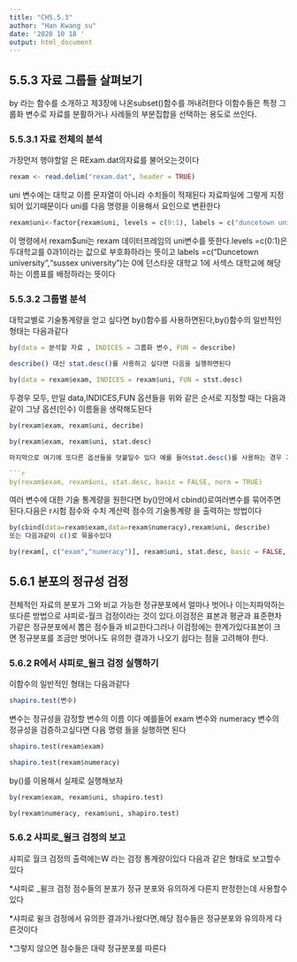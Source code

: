 ```yaml
---
title: "CH5.5.3"
author: "Han Kwang su"
date: '2020 10 18 '
output: html_document
---
```


## 5.5.3 자료 그룹들 살펴보기
by 라는 함수를 소개하고 제3장에 나온subset()함수를 꺼내려한다
이함수들은 특정 그룹화 변수로 자료를 분활하거나 사례들의 부분집합을 선택하는 용도로 쓰인다.

### 5.5.3.1 자료 전체의 분석

가장먼저 행야할알 은 RExam.dat의자료를 불어오는것이다

```r
rexam <- read.delim("rexam.dat", header = TRUE)
```
uni 변수에는 대학교 이름 문자열이 아니라 수치들이 적재된다
자료파일에 그렇게 지정되어 있기때문이다 uni를 다음 명령을 이용해서 요인으로 변환한다

```r
rexam$uni<-factor{rexam$uni, levels = c(0:1), labels = c("duncetown university","sussex university")}
```


이 명령에서 rexam$uni는 rexam 데이터프레임의 uni변수를 뜻한다.levels =c(0:1)은 두대학교를 0과1이라는 값으로 부호화하라는 뜻이고 labels =c("Duncetown university","sussex university")는 0에 던스타운 대학교 1에 서섹스 대학교에 해당하는 이름표를 배정하라는 뜻이다

### 5.5.3.2 그룹별 분석
대학교별로 기술통계량을 얻고 싶다면 by()함수를 사용하면된다,by()함수의 일반적인 형태는 다음과같다

```r
by(data = 분석할 자료 , INDICES = 그룹화 변수, FUN = describe)

describe() 대신 stat.desc()를 사용하고 싶다면 다음을 실행하면된다

by(data = rexam$exam, INDICES = rexam$uni, FUN = stst.desc)
```
두경우 모두, 만일 data,INDICES,FUN 옵션들을 위와 같은 순서로 지정할 때는 다음과 같이 그냥 옵션(인수) 이름들을 생략해도된다

```r
by(rexam$exam, rexam$uni, decribe)

by(rexam$exam, rexam$uni, stat.desc)

마지막으로 여기에 또다른 옵션들을 덧붙일수 있다 예를 들어stat.desc()를 사용하는 경우 기초 통계량은 출력하지 않고 정규성 관련 통계량을 출력하고 싶다면 다음과같이하면된다

```r
by(rexam$exam, rexam$uni, stat.desc, basic = FALSE, norm = TRUE)
```
여러 변수에 대한 기술 통계량을 원한다면 by()안에서 cbind()로여러변수를  묶어주면된다.다음은 r시험 점수와 수치 계산력 점수의 기술통계량 을 출력하는 방법이다

```r
by(cbind(data=rexam$exam,data=rexam$numeracy),rexam$uni, describe)
또는 다음과같이 c()로 묶을수있다

by(rexam[, c("exam","numeracy")], rexam$uni, stat.desc, basic = FALSE, norm = TRUE)
```

## 5.6.1  분포의 정규성 검정
전체적인 자료의 분포가 그와 비교 가능한 정규분포에서 얼마나 벗어나 이는지파악하는 또다른 방법으로 샤피로-월크 검정이라는 것이 있다.이검정은 표본과 평균과 표준편차가같은 정규분포에서 뽑은 점수들과 비교한다그러나 이검정에는 한계가있다표본이 크면 정규분포를 조금만 벗어나도 유의한 결과가 나오기 쉽다는 점을 고려해야 한다.

### 5.6.2 R에서 샤피로_윌크 검정 실행하기

이함수의 일반적인 형태는 다음과같다
```r
shapiro.test(변수)
```
변수는 정규성을 감정할 변수의 이름 이다 예를들어 exam 변수와 numeracy 변수의 정규성을 검증하고싶다면 다음 명령 들을 실행하면 된다

```r
shapiro.test(rexam$exam)

shapiro.test(rexam$numeracy)
```

by()를 이용해서 실제로 실행해보자 

```r
by(rexam$exam, rexam$uni, shapiro.test)

by(rexam$numeracy, rexam$uni, shapiro.test)
```

### 5.6.2 샤피로_윌크 검정의 보고

샤피로 월크 검정의 출력에는W 라는 검정 통계량이있다
다음과 같은 형태로 보고할수 있다

*샤피로 _윌크 검정 점수들의 분포가 정규 분포와 유의하게 다른지 판정한는데 사용할수 있다

*샤피로 윌크 검정에서 유의한 결과가나왔다면,해당 점수들은 정규분포와 유의하게 다른것이다

*그렇지 않으면 점수들은 대략 정규분포를 따른다
